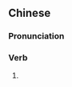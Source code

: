 {{also|上半天儿}}
==Chinese==
{{zh-forms|s=上半天儿|type=31}}

===Pronunciation===
{{zh-pron
|m=shàngbàntiānr
|cat=v
}}

===Verb===
{{zh-verb}}

# {{zh-erhua form of}}